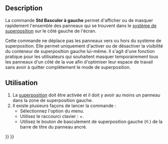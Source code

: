 <languages/>

{{Docnav/fr
|[[Std_DockOverlayMouseTransparent/fr|Panneaux non interactifs]]
|[[Std_DockOverlayToggleRight/fr|Basculer à droite]]
|[[Std_View_Menu/fr|Menu Affichage]]
|IconL=
|IconR=Std_DockOverlayToggleRight.svg
|IconC=Freecad.svg
}}

{{GuiCommand/fr
|Name=Std DockOverlayToggleLeft
|Name/fr=Std Basculer à gauche
|MenuLocation=Affichage → Superposition des panneaux ancrables → Activer/masquer à gauche
|Workbenches=Tous
|Shortcut={{KEY|Ctrl}}+{{KEY|Flèche gauche}}
|Version=1.0
|SeeAlso=[[Std_DockOverlayToggleRight/fr|Std Basculer à droite]], [[Std_DockOverlayToggleTop/fr|Std Basculer en haut]], [[Std_DockOverlayToggleBottom/fr|Std Basculer en bas]], [[Std_DockOverlayAll/fr|Std Basculer la superposition pour tout]]
}}

==Description==

La commande '''Std Basculer à gauche''' permet d'afficher ou de masquer rapidement l'ensemble des panneaux qui se trouvent dans le [[Std_DockOverlayAll/fr|système de superposition]] sur le côté gauche de l'écran.

Cette commande ne déplace pas les panneaux vers ou hors du système de superposition. Elle permet uniquement d'activer ou de désactiver la visibilité du conteneur de superposition gauche lui-même. Il s'agit d'une fonction pratique pour les utilisateurs qui souhaitent masquer temporairement tous les panneaux d'un côté de la vue afin d'optimiser leur espace de travail sans avoir à quitter complètement le mode de superposition.

<span id="Usage"></span>
==Utilisation==

# La [[Std_DockOverlayAll/fr|superposition]] doit être activée et il doit y avoir au moins un panneau dans la zone de superposition gauche.
# Il existe plusieurs façons de lancer la commande :
#* Sélectionnez l'option {{MenuCommand|Affichage → Superposition des panneaux ancrables → Activer/masquer à gauche}} du menu.
#* Utilisez le raccourci clavier : {{KEY|Ctrl}}+{{KEY|Flèche gauche}}.
#* Utilisez le bouton de basculement de superposition gauche ([[File:Std DockOverlayToggleLeft.svg|12px]]) de la barre de titre du panneau ancré.


{{Docnav/fr
|[[Std_DockOverlayMouseTransparent/fr|Panneaux non interactifs]]
|[[Std_DockOverlayToggleRight/fr|Basculer à droite]]
|[[Std_View_Menu/fr|Menu Affichage]]
|IconL=
|IconR=Std_DockOverlayToggleRight.svg
|IconC=Freecad.svg
}}

{{Std_Base_navi{{#translation:}}}}
{{Userdocnavi{{#translation:}}}}